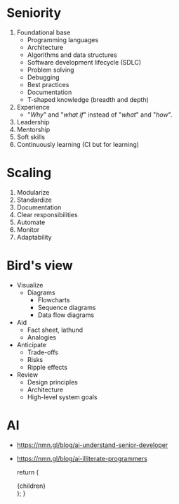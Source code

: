 
# Seniority

1. Foundational base
   - Programming languages
   - Architecture
   - Algorithms and data structures
   - Software development lifecycle (SDLC)
   - Problem solving
   - Debugging
   - Best practices
   - Documentation
   - T-shaped knowledge (breadth and depth)
2. Experience
   - "_Why_" and "_what if_" instead of "_what_" and "_how_".
3. Leadership
4. Mentorship
5. Soft skills
6. Continuously learning (CI but for learning)

# Scaling

1. Modularize
2. Standardize
3. Documentation
4. Clear responsibilities
5. Automate
6. Monitor
7. Adaptability

# Bird's view

- Visualize
  - Diagrams
    - Flowcharts
    - Sequence diagrams
    - Data flow diagrams
- Aid
  - Fact sheet, lathund
  - Analogies
- Anticipate
  - Trade-offs
  - Risks
  - Ripple effects
- Review
  - Design principles
  - Architecture
  - High-level system goals

# AI

- https://nmn.gl/blog/ai-understand-senior-developer
- https://nmn.gl/blog/ai-illiterate-programmers

  return (
    <Page active="sw">
      <div className="content">{children}</div>
    </Page>
  );
}
